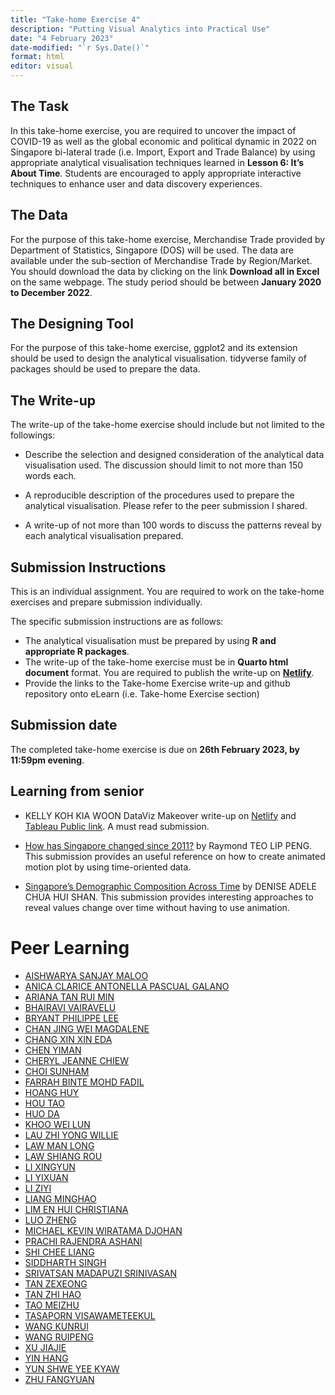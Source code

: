 ```yaml
---
title: "Take-home Exercise 4"
description: "Putting Visual Analytics into Practical Use"
date: "4 February 2023"
date-modified: "`r Sys.Date()`"
format: html
editor: visual
---
```


## The Task

In this take-home exercise, you are required to uncover the impact of COVID-19 as well as the global economic and political dynamic in 2022 on Singapore bi-lateral trade (i.e. Import, Export and Trade Balance) by using appropriate analytical visualisation techniques learned in **Lesson 6: It's About Time**. Students are encouraged to apply appropriate interactive techniques to enhance user and data discovery experiences.

## The Data

For the purpose of this take-home exercise, Merchandise Trade provided by Department of Statistics, Singapore (DOS) will be used. The data are available under the sub-section of Merchandise Trade by Region/Market. You should download the data by clicking on the link **Download all in Excel** on the same webpage. The study period should be between **January 2020 to December 2022**.

## The Designing Tool

For the purpose of this take-home exercise, ggplot2 and its extension should be used to design the analytical visualisation. tidyverse family of packages should be used to prepare the data.

## The Write-up

The write-up of the take-home exercise should include but not limited to the followings:

-   Describe the selection and designed consideration of the analytical data visualisation used. The discussion should limit to not more than 150 words each.

-   A reproducible description of the procedures used to prepare the analytical visualisation. Please refer to the peer submission I shared.

-   A write-up of not more than 100 words to discuss the patterns reveal by each analytical visualisation prepared.

## Submission Instructions

This is an individual assignment. You are required to work on the take-home exercises and prepare submission individually.

The specific submission instructions are as follows:

-   The analytical visualisation must be prepared by using **R and appropriate R packages**.
-   The write-up of the take-home exercise must be in **Quarto html document** format. You are required to publish the write-up on [**Netlify**](https://www.netlify.com/).
-   Provide the links to the Take-home Exercise write-up and github repository onto eLearn (i.e. Take-home Exercise section)

## Submission date

The completed take-home exercise is due on **26th February 2023, by 11:59pm evening**.

## Learning from senior

-   KELLY KOH KIA WOON DataViz Makeover write-up on [Netlify](https://kellykkw.netlify.app/posts/2021-05-15-dataviz-makeover-1/) and [Tableau Public link](https://public.tableau.com/app/profile/kelly2850/viz/DatavizMakeover1_16220368938730/Dashboard1). A must read submission.

-   [How has Singapore changed since 2011?](https://rpubs.com/raymondteo/dataviz8) by Raymond TEO LIP PENG. This submission provides an useful reference on how to create animated motion plot by using time-oriented data.

-   [Singapore's Demographic Composition Across Time](https://rpubs.com/deniseadele/584423) by DENISE ADELE CHUA HUI SHAN. This submission provides interesting approaches to reveal values change over time without having to use animation.

# Peer Learning

-   [AISHWARYA SANJAY MALOO](https://isss608-ay-2022-23-aishwaryamaloo.netlify.app/take-home_ex/take-home_ex04/take-home_ex04)
-   [ANICA CLARICE ANTONELLA PASCUAL GALANO](https://acapvisualano.netlify.app/take-home_ex/take-home_ex4/take-home_ex4)
-   [ARIANA TAN RUI MIN](https://arianatan-jan23isss608.netlify.app/takehome_ex/takehome_ex_04/takehome_ex_04)
-   [BHAIRAVI VAIRAVELU](https://isss608-ay2022-23t2-vb.netlify.app/take_home_ex/take_home_ex04/take_home_ex04)
-   [BRYANT PHILIPPE LEE](https://isss608-2023-bsl.netlify.app/take-home_ex/take-home_ex04)
-   [CHAN JING WEI MAGDALENE](https://magdalenechan-iss608.netlify.app/take_home_ex/take_home_ex04/take_home_ex04)
-   [CHANG XIN XIN EDA](https://isss608-edachang.netlify.app/take-home_ex/take-home_ex04/take-home_ex04)
-   [CHEN YIMAN](https://yimanchen-isss608.netlify.app/takehome/takehome04/takehome04)
-   [CHERYL JEANNE CHIEW](https://cheryljeanne-isss608-ay2223.netlify.app/take-home_ex/take-home_ex04/take-home_ex04)
-   [CHOI SUNHAM](https://aashleychoii.netlify.app/take-home-exercise/take-home-exercise_04)
-   [FARRAH BINTE MOHD FADIL](https://farrahmf.netlify.app/take-home_ex/take-home_ex04/take-home_ex04)
-   [HOANG HUY](https://isss608-thomashoang.netlify.app/takehomeex/takehomeex04)
-   [HOU TAO](https://isss608-vaa-ht.netlify.app/takehome_ex/takehome_ex04/takehome_ex04)
-   [HUO DA](https://isss608-ay2022-23-huoda.netlify.app/take-home_ex/take-home_ex04/take_home_ex04)
-   [KHOO WEI LUN](https://isss608-khooweilun.netlify.app/take-home_ex/take-home_ex04/take-home_ex04)
-   [LAU ZHI YONG WILLIE](https://isss608-willielau.netlify.app/take-home_ex/take-home_ex04/take-home_ex04)
-   [LAW MAN LONG](https://mllaw-isss608-ay21-22jan.netlify.app/take-home_ex/take-home_ex04/take-home_ex04)
-   [LAW SHIANG ROU](https://isss608-shiangrou.netlify.app/take_home_exercise/take_home_exercise_4/take_home_exercise_4)
-   [LI XINGYUN](https://zesty-stroopwafel-336561.netlify.app/takehomeexercises/takehomeex4/takehomeex4)
-   [LI YIXUAN](https://isss608-daisy.netlify.app/take-home-ex/take-home-4/take-home-4.html)
-   [LI ZIYI](https://visual-analytics-applications-lzy.netlify.app/take-home_ex/ex04/take-home_ex04)
-   [LIANG MINGHAO](https://isss608-2023-minghao.netlify.app/takehome_4/takehome_4.html)
-   [LIM EN HUI CHRISTIANA](https://visualanalytics-christianalim-jan2023.netlify.app/take%20home%20exercises/take-home-exercise-4)
-   [LUO ZHENG](https://zoeluvrisss608.netlify.app/take-home_ex/take-home_ex04/take-home_ex04_draft)
-   [MICHAEL KEVIN WIRATAMA DJOHAN](https://isss608-michaeldj.netlify.app/take-home_ex/take-home_ex04/take-home_ex04)
-   [PRACHI RAJENDRA ASHANI](https://isss608-ay2022-23-prachi.netlify.app/take-home_ex/take-home_ex04/take-home_ex04)
-   [SHI CHEE LIANG](https://isss608scl.netlify.app/takehomeex/takehomeex04/takehomeex04)
-   [SIDDHARTH SINGH](https://siddharthsingh-isss608-ay2022-23t1.netlify.app/take-home_ex/take-home_ex04/take-home_ex04)
-   [SRIVATSAN MADAPUZI SRINIVASAN](https://vaa-mssri-2022-23.netlify.app/take-home_ex/take-home_ex04/take-home_ex04)
-   [TAN ZEXEONG](https://visual-analytics-jephostan.netlify.app/takehome/th_ex4/th_ex4)
-   [TAN ZHI HAO](https://isss608-ay2022-23t2-tanzhihao.netlify.app/take-home_ex/take-home_ex04/take-home_ex04)
-   [TAO MEIZHU](https://isss608-vaa-meizhu.netlify.app/take-home%20exercise/take-home%20exercise%204/take-home%20exercise%204)
-   [TASAPORN VISAWAMETEEKUL](https://isss608-tasapornv.netlify.app/take-home_ex/take-home_ex04/take-home_ex04)
-   [WANG KUNRUI](https://olivia-vaa-smu.netlify.app/kunruiwang-takehome4)
-   [WANG RUIPENG](https://isss608-rp.netlify.app/take-home_ex/take-home_ex04/take-home_ex04)
-   [XU JIAJIE](https://isss608-ay2022-23t1.netlify.app/take-home_ex/takehome_ex04/takehome_ex04#the-task)
-   [YIN HANG](https://isss608-ay2022-23t2.netlify.app/take-home_ex/take-home_ex04/take-home_ex04)
-   [YUN SHWE YEE KYAW](https://isss608-vaa-2022.netlify.app/take-home_ex/take-home_ex04/take-home_ex04)
-   [ZHU FANGYUAN](https://608vaa.netlify.app/take-home_ex4/take-home_ex4)
